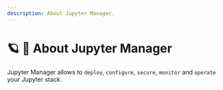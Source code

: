 ```yaml
---
description: About Jupyter Manager.
---
```


# 🪐 🚦 About Jupyter Manager

Jupyter Manager allows to `deploy`, `configure`, `secure`, `monitor` and `operate` your Jupyter stack.
